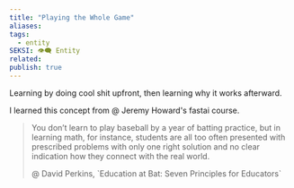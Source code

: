 ```yaml
---
title: "Playing the Whole Game"
aliases: 
tags:
  - entity
SEKSI: 👁️‍🗨️ Entity
related:
publish: true
---
```



Learning by doing cool shit upfront, then learning why it works afterward.

I learned this concept from <Link href="/c/-jeremy-howard" className="text-[var(--color-primary)] hover:underline hover:text-[var(--color-secondary)] transition-colors font-medium">@ Jeremy Howard</Link>'s fastai course.

> You don’t learn to play baseball by a year of batting practice, but in learning math, for instance, students are all too often presented with prescribed problems with only one right solution and no clear indication how they connect with the real world.
> <Link href="/c/-david-perkins" className="text-[var(--color-primary)] hover:underline hover:text-[var(--color-secondary)] transition-colors font-medium">@ David Perkins</Link>, `Education at Bat: Seven Principles for Educators`
